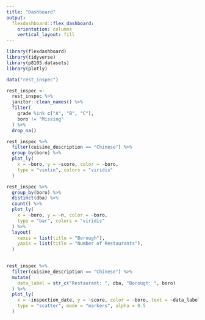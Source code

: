 ```yaml
---
title: "Dashboard"
output: 
  flexdashboard::flex_dashboard:
    orientation: columns
    vertical_layout: fill
---
```


```r

library(flexdashboard)
library(tidyverse)
library(p8105.datasets)
library(plotly)

```


```r
data("rest_inspec")

rest_inspec <- 
  rest_inspec %>% 
  janitor::clean_names() %>% 
  filter(
    grade %in% c("A", "B", "C"),
    boro != "Missing"
  ) %>% 
  drop_na() 


```


```r
rest_inspec %>%
  filter(cuisine_description == "Chinese") %>% 
  group_by(boro) %>% 
  plot_ly(
    x = ~boro, y = ~score, color = ~boro,
    type = "violin", colors = "viridis"
  )

```


```r

rest_inspec %>% 
  group_by(boro) %>% 
  distinct(dba) %>% 
  count() %>% 
  plot_ly(
    x = ~boro, y = ~n, color = ~boro, 
    type = "bar", colors = "viridis"
  ) %>% 
  layout(
    xaxis = list(title = "Borough"),
    yaxis = list(title = "Number of Restaurants"),
  )
  

```


```r
rest_inspec %>% 
  filter(cuisine_description == "Chinese") %>%
  mutate(
    data_label = str_c("Restaurant: ", dba, "Borough: ", boro)
  ) %>% 
  plot_ly(
    x = ~inspection_date, y = ~score, color = ~boro, text = ~data_label, 
    type = "scatter", mode = "markers", alpha = 0.5
  )
  
  




```


